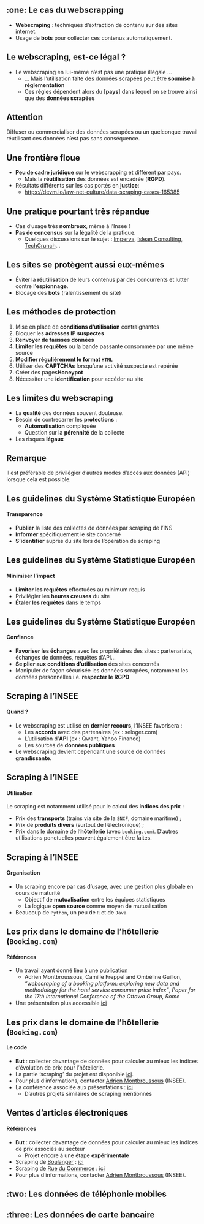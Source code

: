 ## :one: Le cas du webscrapping

- [**Webscraping**]{.orange} : techniques d'extraction de contenu sur des sites internet.
- Usage de [**bots**]{.orange} pour collecter ces contenus automatiquement.

## Le webscraping, est-ce légal ?

- Le webscraping en lui-même n'est pas une pratique illégale ...
    - ... Mais l'utilisation faite des données scrapées peut être [**soumise à réglementation**]{.blue2}
    - Ces règles dépendent alors du [**pays**] dans lequel on se trouve ainsi que des [**données scrapées**]{.blue2}

::: {.callout-important}
## Attention

Diffuser ou commercialiser des données scrapées ou un quelconque travail réutilisant ces données n'est pas sans conséquence.
:::

## Une frontière floue

- [**Peu de cadre juridique**]{.orange} sur le webscrapping et différent par pays. 
  - Mais la [**réutilisation**]{.blue2} des données est encadrée ([**RGPD**]{.blue2}).
- Résultats différents sur les cas portés en [**justice**]{.orange}:
  - [https://devm.io/law-net-culture/data-scraping-cases-165385]()


## Une pratique pourtant très répandue

- Cas d'usage très [**nombreux**]{.orange}, même à l'Insee !
- [**Pas de concensus**]{.orange} sur la légalité de la pratique.
    - Quelques discussions sur le sujet : [Imperva](https://www.imperva.com/blog/is-web-scraping-illegal/), [Islean Consulting](https://islean-consulting.fr/fr/transformation-digitale/scraping-pages-web-legal/), [TechCrunch](https://techcrunch.com/2022/04/18/web-scraping-legal-court/)...

## Les sites se protègent aussi eux-mêmes

- Éviter la [**réutilisation**]{.orange} de leurs contenus par des concurrents et lutter contre l'[**espionnage**]{.orange}.
- Blocage des [**bots**]{.orange} (ralentissement du site)

## Les méthodes de protection

1. Mise en place de [**conditions d'utilisation**]{.orange} contraignantes
2. Bloquer les [**adresses IP suspectes**]{.orange}
3. [**Renvoyer de fausses données**]{.orange} 
4. [**Limiter les requêtes**]{.orange} ou la bande passante consommée par une même source
5. [**Modifier régulièrement le format `HTML`**]{.orange}
6. Utiliser des [**CAPTCHAs**]{.orange} lorsqu'une activité suspecte est repérée
7. Créer des pages[**Honeypot**]{.orange}
8. Nécessiter une [**identification**]{.orange} pour accéder au site

## Les limites du webscraping

- La [**qualité**]{.orange} des données souvent douteuse.
- Besoin de contrecarrer les [**protections**]{.orange} :
  - [**Automatisation**]{.blue2} compliquée
  - Question sur la [**pérennité**]{.blue2} de la collecte
- Les risques [**légaux**]{.orange}

::: {.callout-tip}
## Remarque

Il est préférable de privilégier d'autres modes d'accès aux données (API) lorsque cela est possible.
:::

## Les guidelines du Système Statistique Européen

#### [**Transparence**]{.orange}

- [**Publier**]{.blue2} la liste des collectes de données par scraping de l'INS
- [**Informer**]{.blue2} spécifiquement le site concerné
- [**S'identifier**]{.blue2} auprès du site lors de l'opération de scraping

## Les guidelines du Système Statistique Européen

#### [**Minimiser l'impact**]{.orange}

- [**Limiter les requêtes**]{.blue2} effectuées au minimum requis
- Privilégier les [**heures creuses**]{.blue2} du site
- [**Étaler les requêtes**]{.blue2} dans le temps

## Les guidelines du Système Statistique Européen

#### [**Confiance**]{.orange}

- [**Favoriser les échanges**]{.blue2} avec les propriétaires des sites : partenariats, échanges de données, requêtes d'API...
- [**Se plier aux conditions d'utilisation**]{.blue2} des sites concernés
- Manipuler de façon sécurisée les données scrapées, notamment les données personnelles i.e. [**respecter le RGPD**]{.blue2}


## Scraping à l'INSEE

#### Quand ? 

- Le webscraping est utilisé en [**dernier recours**]{.orange}, l'INSEE favorisera :
    - Les [**accords**]{.blue2} avec des partenaires (ex : seloger.com)
    - L'utilisation d'[**API**]{.blue2} (ex : Qwant, Yahoo Finance)
    - Les sources de [**données publiques**]{.blue2}
- Le webscraping devient cependant une source de données [**grandissante**]{.orange}.

## Scraping à l'INSEE

#### [Utilisation]{.orange}

Le scraping est notamment utilisé pour le calcul des [**indices des prix**]{.blue2} :

- Prix des [**transports**]{.orange} (trains via site de la `SNCF`, domaine maritime) ;
- Prix de [**produits divers**]{.blue2} (surtout de l'électronique) ;
- Prix dans le domaine de l'[**hôtellerie**]{.blue2} (avec `booking.com`).
D'autres utilisations ponctuelles peuvent également être faites.

## Scraping à l'INSEE

#### [Organisation]{.orange}

- Un scraping encore par cas d'usage, avec une gestion plus globale en cours de maturité
    - Objectif de [**mutualisation**]{.orange} entre les équipes statistiques
    - La logique [**open source**]{.orange} comme moyen de mutualisation
- Beaucoup de `Python`, un peu de `R` et de `Java`

## Les prix dans le domaine de l'hôtellerie (`Booking.com`)

#### [Références]{.orange}

- Un travail ayant donné lieu à une [publication](https://www.ottawagroup.org/Ottawa/ottawagroup.nsf/4a256353001af3ed4b2562bb00121564/90eefd961765454eca25886a00042203/$FILE/Web%20scraping%20of%20booking.com_Paper.pdf)
    - Adrien [Montbroussous]{.blue2}, Camille [Freppel]{.blue2} and Ombéline [Guillon]{.blue2}, *"webscraping of a booking platform: exploring new data and methodology for the hotel service consumer price index"*, _Paper for the 17th International Conference of the Ottawa Group, Rome_
- Une présentation plus accessible [ici](http://www.jms-insee.fr/2022/S14_1_PPT_MONTBROUSSOUS_JMS2022.pdf)

## Les prix dans le domaine de l'hôtellerie (`Booking.com`)

#### [Le code]{.orange}

- [**But**]{.blue2} : collecter davantage de données pour calculer au mieux les indices d'évolution de prix pour l'hôtellerie.
- La partie 'scraping' du projet est disponible [ici](https://git.lab.sspcloud.fr/methodo-ipc/webscraping-hotel).
- Pour plus d'informations, contacter [Adrien Montbroussous](mailto:adrien.montbroussous@insee.fr) (INSEE).
- La conférence associée aux présentations : [ici](https://www.ottawagroup.org/ottawa/ottawagroup.nsf/4a256353001af3ed4b2562bb00121564/c7e600e0bec85d82ca25888400059a93?OpenDocument#Meeting%2017%20Rome)
    - D'autres projets similaires de scraping mentionnés

## Ventes d'articles électroniques

#### [Références]{.orange}

- [**But**]{.blue2} : collecter davantage de données pour calculer au mieux les indices de prix associés au secteur
    - Projet encore à une étape [**expérimentale**]{.blue2}
- Scraping de [Boulanger](https://www.boulanger.com/) : [ici](https://git.lab.sspcloud.fr/methodo-ipc/webscraping-biens-electroniques/-/tree/master/boulanger)
- Scraping de [Rue du Commerce](https://www.rueducommerce.fr/) : [ici](https://git.lab.sspcloud.fr/methodo-ipc/webscraping-biens-electroniques/-/tree/master/rue-du-commerce)
- Pour plus d'informations, contacter [Adrien Montbroussous](mailto:adrien.montbroussous@insee.fr) (INSEE).



## :two: Les données de téléphonie mobiles


## :three: Les données de carte bancaire


